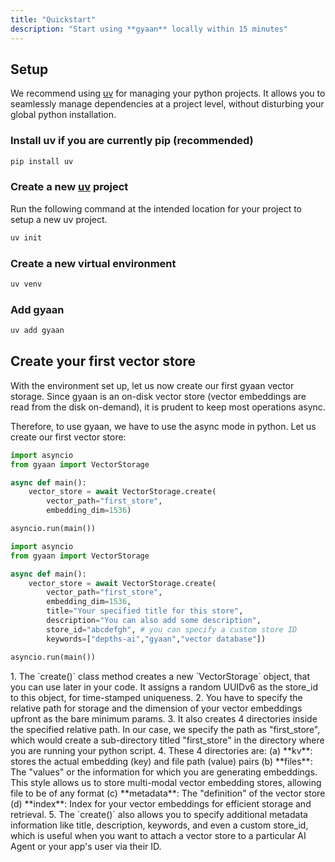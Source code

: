 ```yaml
---
title: "Quickstart"
description: "Start using **gyaan** locally within 15 minutes"
---
```


## Setup

We recommend using [uv](https://docs.astral.sh/uv/) for managing your python projects. It allows you to seamlessly manage dependencies at a project level, without disturbing your global python installation.

### Install uv if you are currently pip (recommended)

```bash
pip install uv
```

### Create a new <u>uv</u> project

Run the following command at the intended location for your project to setup a new uv project.

```bash
uv init
```

### Create a new virtual environment

```bash
uv venv
```

### Add gyaan

```bash
uv add gyaan
```

## Create your first vector store

With the environment set up, let us now create our first gyaan vector storage. Since gyaan is an on-disk vector store (vector embeddings are read from the disk on-demand), it is prudent to keep most operations async.

Therefore, to use gyaan, we have to use the async mode in python. Let us create our first vector store:

<CodeGroup>

```python Bare minimum
import asyncio
from gyaan import VectorStorage

async def main():
    vector_store = await VectorStorage.create(
        vector_path="first_store",
        embedding_dim=1536)

asyncio.run(main())
```


```python With more metadata
import asyncio
from gyaan import VectorStorage

async def main():
    vector_store = await VectorStorage.create(
        vector_path="first_store",
        embedding_dim=1536,
        title="Your specified title for this store",
        description="You can also add some description",
        store_id="abcdefgh", # you can specify a custom store ID
        keywords=["depths-ai","gyaan","vector database"])

asyncio.run(main())
```

</CodeGroup>

<Accordion title="Explanation" icon="sparkles" iconType="regular">
  1. The `create()` class method creates a new `VectorStorage` object, that you can use later in your code. It assigns a random UUIDv6 as the store_id to this object, for time-stamped uniqueness.
  2. You have to specify the relative path for storage and the dimension of your vector embeddings upfront as the bare minimum params.
  3. It also creates 4 directories inside the specified relative path. In our case, we specify the path as "first_store", which would create a sub-directory titled "first_store" in the directory where you are running your python script. 
  4. These 4 directories are: (a) **kv**: stores the actual embedding (key) and file path (value) pairs (b) **files**: The "values" or the information for which you are generating embeddings. This style allows us to store multi-modal vector embedding stores, allowing file to be of any format (c) **metadata**: The "definition" of the vector store (d) **index**: Index for your vector embeddings for efficient storage and retrieval.
  5. The `create()` also allows you to specify additional metadata information like title, description, keywords, and even a custom store_id, which is useful when you want to attach a vector store to a particular AI Agent or your app's user via their ID.
</Accordion>